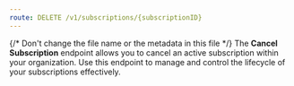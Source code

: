 ```yaml
---
route: DELETE /v1/subscriptions/{subscriptionID}
---
```


{/* Don't change the file name or the metadata in this file */}
The **Cancel Subscription** endpoint allows you to cancel an active subscription within your organization. Use this endpoint to manage and control the lifecycle of your subscriptions effectively.

